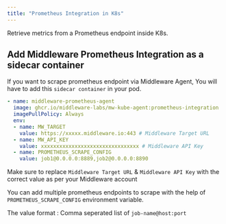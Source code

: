 ```yaml
---
title: "Prometheus Integration in K8s"
---
```

Retrieve metrics from a Prometheus endpoint inside K8s.

## Add Middleware Prometheus Integration as a sidecar container

If you want to scrape prometheus endpoint via Middleware Agent, You will have to add this `sidecar container` in your pod.

```yaml
- name: middleware-prometheus-agent
  image: ghcr.io/middleware-labs/mw-kube-agent:prometheus-integration
  imagePullPolicy: Always
  env:
  - name: MW_TARGET
    value: https://xxxxx.middleware.io:443 # Middleware Target URL
  - name: MW_API_KEY
    value: xxxxxxxxxxxxxxxxxxxxxxxxxxxxxxxx # Middleware API Key
  - name: PROMETHEUS_SCRAPE_CONFIG
    value: job1@0.0.0.0:8889,job2@0.0.0.0:8890
```

<Note>Make sure to replace `Middleware Target URL` & `Middleware API Key` with the correct value as per your Middleware account</Note>

You can add multiple prometheus endpoints to scrape with the help of `PROMETHEUS_SCRAPE_CONFIG` environment variable.

The value format : Comma seperated list of `job-name@host:port`